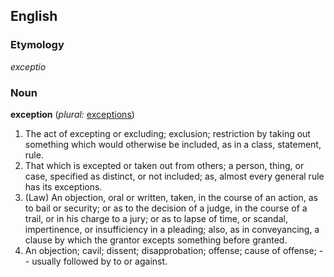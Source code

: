 ==English==

===Etymology===
{{L.}} ''exceptio''

===Noun===
'''exception'''  (''plural:'' [[exceptions]])
# The act of excepting or excluding; exclusion; restriction by taking out something which would otherwise be included, as in a class, statement, rule.
# That which is excepted or taken out from others; a person, thing, or case, specified as distinct, or not included; as, almost every general rule has its exceptions.
# (Law) An objection, oral or written, taken, in the course of an action, as to bail or security; or as to the decision of a judge, in the course of a trail, or in his charge to a jury; or as to lapse of time, or scandal, impertinence, or insufficiency in a pleading; also, as in conveyancing, a clause by which the grantor excepts something before granted.
# An objection; cavil; dissent; disapprobation; offense; cause of offense; -- usually followed by to or against.